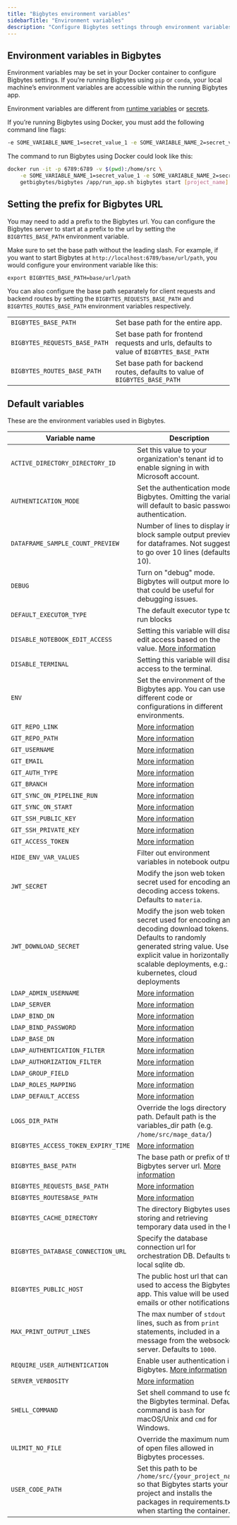 ```yaml
---
title: "Bigbytes environment variables"
sidebarTitle: "Environment variables"
description: "Configure Bigbytes settings through environment variables."
---
```


## Environment variables in Bigbytes

Environment variables may be set in your Docker container to configure Bigbytes settings. If you’re running Bigbytes using `pip` or `conda`, your local machine’s environment variables
are accessible within the running Bigbytes app.

Environment variables are different from [runtime variables](/getting-started/runtime-variable) or [secrets](/development/variables/secrets).

If you’re running Bigbytes using Docker, you must add the following command line flags:

```bash
-e SOME_VARIABLE_NAME_1=secret_value_1 -e SOME_VARIABLE_NAME_2=secret_value_2
```

The command to run Bigbytes using Docker could look like this:

```bash
docker run -it -p 6789:6789 -v $(pwd):/home/src \
    -e SOME_VARIABLE_NAME_1=secret_value_1 -e SOME_VARIABLE_NAME_2=secret_value_2 \
    getbigbytes/bigbytes /app/run_app.sh bigbytes start [project_name]
```

## Setting the prefix for Bigbytes URL

You may need to add a prefix to the Bigbytes url. You can configure the Bigbytes server to start
at a prefix to the url by setting the `BIGBYTES_BASE_PATH` environment variable.

Make sure to set the base path without the leading slash. For example, if you want to start Bigbytes at
`http://localhost:6789/base/url/path`, you would configure your environment
variable like this:

`export BIGBYTES_BASE_PATH=base/url/path`

You can also configure the base path separately for client requests and backend routes by setting
the `BIGBYTES_REQUESTS_BASE_PATH` and `BIGBYTES_ROUTES_BASE_PATH` environment variables respectively.

|                           |                                                                                     |
| ------------------------- | ----------------------------------------------------------------------------------- |
| `BIGBYTES_BASE_PATH`          | Set base path for the entire app.                                                   |
| `BIGBYTES_REQUESTS_BASE_PATH` | Set base path for frontend requests and urls, defaults to value of `BIGBYTES_BASE_PATH` |
| `BIGBYTES_ROUTES_BASE_PATH`   | Set base path for backend routes, defaults to value of `BIGBYTES_BASE_PATH`             |

## Default variables

These are the environment variables used in Bigbytes.

| Variable name                    | Description                                                                                                                                                     | Example values                                                           |
| -------------------------------- | --------------------------------------------------------------------------------------------------------------------------------------------------------------- | ------------------------------------------------------------------------ |
| `ACTIVE_DIRECTORY_DIRECTORY_ID`  | Set this value to your organization's tenant id to enable signing in with Microsoft account.                                                                    | [More info](/production/authentication/microsoft)                        |
| `AUTHENTICATION_MODE`            | Set the authentication mode in Bigbytes. Omitting the variable will default to basic password authentication.                                                       | `ldap`                                                                   |
| `DATAFRAME_SAMPLE_COUNT_PREVIEW` | Number of lines to display in block sample output preview for dataframes. Not suggested to go over 10 lines (defaults to 10).                                   | 5                                                                        |
| `DEBUG`                          | Turn on "debug" mode. Bigbytes will output more logs that could be useful for debugging issues.                                                                     | 1                                                                        |
| `DEFAULT_EXECUTOR_TYPE`          | The default executor type to run blocks                                                                                                                         | See enum types [here](https://docs.getbigbytes.com/production/configuring-production-settings/compute-resource#2-set-executor-type-and-customize-the-compute-resource-of-the-bigbytes-executor) |
| `DISABLE_NOTEBOOK_EDIT_ACCESS`   | Setting this variable will disable edit access based on the value. [More information](/production/configuring-production-settings/overview#read-only-access)    | 1                                                                        |
| `DISABLE_TERMINAL`               | Setting this variable will disable access to the terminal.                                                                                                      | 1                                                                        |
| `ENV`                            | Set the environment of the Bigbytes app. You can use different code or configurations in different environments.                                                    | `dev`, `staging`, `production`/`prod`, `test`                            |
| `GIT_REPO_LINK`                  | [More information](/production/data-sync/git-sync#git-sync-settings-as-environment-variables)                                                                   | See link                                                                 |
| `GIT_REPO_PATH`                  | [More information](/production/data-sync/git-sync#git-sync-settings-as-environment-variables)                                                                   | See link                                                                 |
| `GIT_USERNAME`                   | [More information](/production/data-sync/git-sync#git-sync-settings-as-environment-variables)                                                                   | See link                                                                 |
| `GIT_EMAIL`                      | [More information](/production/data-sync/git-sync#git-sync-settings-as-environment-variables)                                                                   | See link                                                                 |
| `GIT_AUTH_TYPE`                  | [More information](/production/data-sync/git-sync#git-sync-settings-as-environment-variables)                                                                   | See link                                                                 |
| `GIT_BRANCH`                     | [More information](/production/data-sync/git-sync#git-sync-settings-as-environment-variables)                                                                   | See link                                                                 |
| `GIT_SYNC_ON_PIPELINE_RUN`       | [More information](/production/data-sync/git-sync#git-sync-settings-as-environment-variables)                                                                   | See link                                                                 |
| `GIT_SYNC_ON_START`              | [More information](/production/data-sync/git-sync#git-sync-settings-as-environment-variables)                                                                   | See link                                                                 |
| `GIT_SSH_PUBLIC_KEY`             | [More information](/production/data-sync/git-sync#git-sync-settings-as-environment-variables)                                                                   | See link                                                                 |
| `GIT_SSH_PRIVATE_KEY`            | [More information](/production/data-sync/git-sync#git-sync-settings-as-environment-variables)                                                                   | See link                                                                 |
| `GIT_ACCESS_TOKEN`               | [More information](/production/data-sync/git-sync#git-sync-settings-as-environment-variables)                                                                   | See link                                                                 |
| `HIDE_ENV_VAR_VALUES`            | Filter out environment variables in notebook output.                                                                                                            | 1                                                                        |
| `JWT_SECRET`                     | Modify the json web token secret used for encoding and decoding access tokens. Defaults to `materia`.                                                           | `your_jwt_secret`                                                        |
| `JWT_DOWNLOAD_SECRET`            | Modify the json web token secret used for encoding and decoding download tokens. Defaults to randomly generated string value. Use an explicit value in horizontally scalable deployments, e.g.: kubernetes, cloud deployments | `your_jwt_secret`    |
| `LDAP_ADMIN_USERNAME`            | [More information](/production/authentication/overview#ldap)                                                                                                    | See link                                                                 |
| `LDAP_SERVER`                    | [More information](/production/authentication/overview#ldap)                                                                                                    | See link                                                                 |
| `LDAP_BIND_DN`                   | [More information](/production/authentication/overview#ldap)                                                                                                    | See link                                                                 |
| `LDAP_BIND_PASSWORD`             | [More information](/production/authentication/overview#ldap)                                                                                                    | See link                                                                 |
| `LDAP_BASE_DN`                   | [More information](/production/authentication/overview#ldap)                                                                                                    | See link                                                                 |
| `LDAP_AUTHENTICATION_FILTER`     | [More information](/production/authentication/overview#ldap)                                                                                                    | See link                                                                 |
| `LDAP_AUTHORIZATION_FILTER`      | [More information](/production/authentication/overview#ldap)                                                                                                    | See link                                                                 |
| `LDAP_GROUP_FIELD`               | [More information](/production/authentication/overview#ldap)                                                                                                    | See link                                                                 |
| `LDAP_ROLES_MAPPING`             | [More information](/production/authentication/overview#ldap)                                                                                                    | See link                                                                 |
| `LDAP_DEFAULT_ACCESS`            | [More information](/production/authentication/overview#ldap)                                                                                                    | See link                                                                 |
| `LOGS_DIR_PATH`                  | Override the logs directory path. Default path is the variables_dir path (e.g. `/home/src/mage_data/`)                                                          | `/home/src/logs_dir`                                                     |
| `BIGBYTES_ACCESS_TOKEN_EXPIRY_TIME`  | [More information](/production/authentication/overview#ldap)                                                                                                    | See link                                                                 |
| `BIGBYTES_BASE_PATH`                 | The base path or prefix of the Bigbytes server url. [More information](/getting-started/setup#setting-prefix-for-bigbytes-url)                                          | `base/path`                                                              |
| `BIGBYTES_REQUESTS_BASE_PATH`        | [More information](/getting-started/setup#setting-prefix-for-bigbytes-url)                                                                                          | `base/path`                                                              |
| `BIGBYTES_ROUTESBASE_PATH`           | [More information](/getting-started/setup#setting-prefix-for-bigbytes-url)                                                                                          | `base/path`                                                              |
| `BIGBYTES_CACHE_DIRECTORY`           | The directory Bigbytes uses for storing and retrieving temporary data used in the UI.                                                                               | `/root/.mage_data/default_repo/.cache`                                   |
| `BIGBYTES_DATABASE_CONNECTION_URL`   | Specify the database connection url for orchestration DB. Defaults to local sqlite db.                                                                          | [Example](/production/configuring-production-settings/overview#postgres) |
| `BIGBYTES_PUBLIC_HOST`               | The public host url that can be used to access the Bigbytes app. This value will be used in emails or other notifications.                                          | `http://localhost:6789`                                                  |
| `MAX_PRINT_OUTPUT_LINES`         | The max number of `stdout` lines, such as from `print` statements, included in a message from the websocket server. Defaults to `1000`.                         | `100`                                                                    |
| `REQUIRE_USER_AUTHENTICATION`    | Enable user authentication in Bigbytes. [More information](/production/authentication/overview)                                                                     | 1                                                                        |
| `SERVER_VERBOSITY`               | [More information](/development/observability/logging#server-logging)                                                                                           | See link                                                                 |
| `SHELL_COMMAND`                  | Set shell command to use for the Bigbytes terminal. Default command is `bash` for macOS/Unix and `cmd` for Windows.                                                 | `bash`, `cmd`, ...                                                       |
| `ULIMIT_NO_FILE`                 | Override the maximum number of open files allowed in Bigbytes processes.                                                                                            | 8192                                                                     |
| `USER_CODE_PATH`                 | Set this path to be `/home/src/{your_project_name}` so that Bigbytes starts your project and installs the packages in requirements.txt when starting the container. | `/home/src/mage_project`                                                 |
